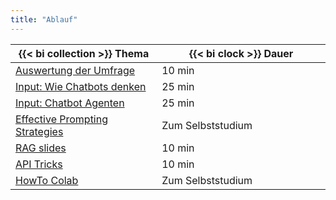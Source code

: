 ```yaml
---
title: "Ablauf"
---
```


| {{< bi collection >}} Thema | {{< bi clock >}} Dauer |
|-------|--------|
| [Auswertung der Umfrage](umfrage/index.qmd) | 10 min |
| [Input: Wie Chatbots denken](wie-chatbots-denken/index.qmd) | 25 min |
| [Input: Chatbot Agenten](chatbot-agenten/index.qmd) | 25 min |
| [Effective Prompting Strategies](prompting/index.qmd) | Zum Selbststudium |
| [RAG slides](../slides/RAG.qmd) | 10 min |
| [API Tricks](api-tricks/api-tricks.qmd) | 10 min |
| [HowTo Colab](howto-colab/howto-colab.qmd) | Zum Selbststudium |
